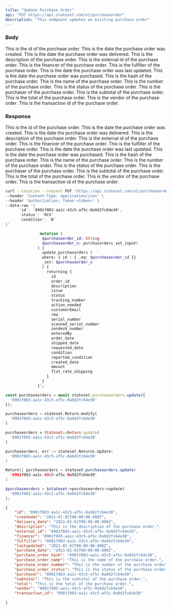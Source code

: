 ```yaml
---
title: "Update Purchase Order"
api: "PUT https://api.stateset.com/v1/purchaseorder"
description: "This endpoint updates an existing purchase order"
---
```


### Body

<ParamField body="id" type="string">
  This is the id of the purchase order.
</ParamField>

<ParamField body="createdat" type="string">
  This is the date the purchase order was created.
</ParamField>

<ParamField body="delivery_date" type="string">
  This is the date the purchase order was delivered.
</ParamField>

<ParamField body="description" type="string">
  This is the description of the purchase order.
</ParamField>

<ParamField body="external_id" type="string">
  This is the external id of the purchase order.
</ParamField>

<ParamField body="financer" type="string">
  This is the financer of the purchase order.
</ParamField>

<ParamField body="fulfiller" type="string">
  This is the fulfiller of the purchase order.
</ParamField>

<ParamField body="lastupdated" type="string">
  This is the date the purchase order was last updated.
</ParamField>

<ParamField body="purchase_date" type="string">
  This is the date the purchase order was purchased.
</ParamField>

<ParamField body="purchase_order_hash" type="string">
  This is the hash of the purchase order.
</ParamField>

<ParamField body="purchase_order_name" type="string">
  This is the name of the purchase order.
</ParamField>

<ParamField body="purchase_order_number" type="string">
  This is the number of the purchase order.
</ParamField>

<ParamField body="purchase_order_status" type="string">
  This is the status of the purchase order.
</ParamField>

<ParamField body="purchaser" type="string">
  This is the purchaser of the purchase order.
</ParamField>

<ParamField body="subtotal" type="string">
  This is the subtotal of the purchase order.
</ParamField>

<ParamField body="total" type="string">
  This is the total of the purchase order.
</ParamField>

<ParamField body="vendor" type="string">
  This is the vendor of the purchase order.
</ParamField>

<ParamField body="transaction_id" type="string">
  This is the transaction id of the purchase order.
</ParamField>

### Response

<ResponseField name="id" type="string">
  This is the id of the purchase order.
</ResponseField>

<ResponseField name="createdat" type="string">
  This is the date the purchase order was created.
</ResponseField>

<ResponseField name="delivery_date" type="string">
  This is the date the purchase order was delivered.
</ResponseField>

<ResponseField name="description" type="string">
  This is the description of the purchase order.
</ResponseField>

<ResponseField name="external_id" type="string">
  This is the external id of the purchase order.
</ResponseField>

<ResponseField name="financer" type="string">
  This is the financer of the purchase order.
</ResponseField>

<ResponseField name="fulfiller" type="string">
  This is the fulfiller of the purchase order.
</ResponseField>

<ResponseField name="lastupdated" type="string">
  This is the date the purchase order was last updated.
</ResponseField>

<ResponseField name="purchase_date" type="string">
  This is the date the purchase order was purchased.
</ResponseField>

<ResponseField name="purchase_order_hash" type="string">
  This is the hash of the purchase order.
</ResponseField>

<ResponseField name="purchase_order_name" type="string">
  This is the name of the purchase order.
</ResponseField>

<ResponseField name="purchase_order_number" type="string">
  This is the number of the purchase order.
</ResponseField>

<ResponseField name="purchase_order_status" type="string">
  This is the status of the purchase order.
</ResponseField>

<ResponseField name="purchaser" type="string">
  This is the purchaser of the purchase order.
</ResponseField>

<ResponseField name="subtotal" type="string">
  This is the subtotal of the purchase order.
</ResponseField>

<ResponseField name="total" type="string">
  This is the total of the purchase order.
</ResponseField>

<ResponseField name="vendor" type="string">
  This is the vendor of the purchase order.
</ResponseField>

<ResponseField name="transaction_id" type="string">
  This is the transaction id of the purchase order.
</ResponseField>

<RequestExample>

```bash cURL
curl --location --request PUT 'https://api.stateset.com/v1/purchaseorder' \
--header 'Content-Type: application/json' \
--header 'Authorization: Token <token>' \
--data-raw '{
      'id': '0901f083-aa1c-43c5-af5c-0a9d2fc64e30',
      'status': 'RCV'
      'condition': 'B'
}'
```

```graphQL GraphQL
               mutation (
                $purchaseorder_id: String
                $purchaseorder_x: purchasorders_set_input!
              ) {
                update_purchasorders (
                where: { id : { _eq: $purchaseorder_id }}
                _set: $purchaseorder_x
                ) {
                  returning {
                    id
                    order_id
                    description
                    issue
                    status
                    tracking_number
                    action_needed
                    customerEmail
                    rma
                    serial_number
                    scanned_serial_number
                    zendesk_number
                    enteredBy
                    order_date
                    shipped_date
                    requested_date
                    condition
                    reported_condition
                    created_date
                    amount
                    flat_rate_shipping
                  }
                }
              }`;
```

```js Node.js
const purchaseorders = await stateset.purchaseorders.update({
  '0901f083-aa1c-43c5-af5c-0a9d2fc64e30'
});

```

```python Python
purchaseorders = stateset.Return.modify(
  '0901f083-aa1c-43c5-af5c-0a9d2fc64e30'
)

```

```ruby Ruby
purchaseorders = Stateset::Return.update(
  '0901f083-aa1c-43c5-af5c-0a9d2fc64e30'
)

```

```go Go
purchaseorders, err := stateset.Returns.Update(
  '0901f083-aa1c-43c5-af5c-0a9d2fc64e30'
)

```

```java Java
Return[] purchaseorders = stateset.purchaseorders.update(
  '0901f083-aa1c-43c5-af5c-0a9d2fc64e30'
)

```

```php PHP
$purchaseorders = $stateset->purchaseorders->update(
  '0901f083-aa1c-43c5-af5c-0a9d2fc64e30'
);

```


</RequestExample>

<ResponseExample>

```json Response
{
    "id": "0901f083-aa1c-43c5-af5c-0a9d2fc64e30",
    "createdat": "2021-01-01T00:00:00.000Z",
    "delivery_date": "2021-01-01T00:00:00.000Z",
    "description": "This is the description of the purchase order.",
    "external_id": "0901f083-aa1c-43c5-af5c-0a9d2fc64e30",
    "financer": "0901f083-aa1c-43c5-af5c-0a9d2fc64e30",
    "fulfiller": "0901f083-aa1c-43c5-af5c-0a9d2fc64e30",
    "lastupdated": "2021-01-01T00:00:00.000Z",
    "purchase_date": "2021-01-01T00:00:00.000Z",
    "purchase_order_hash": "0901f083-aa1c-43c5-af5c-0a9d2fc64e30",
    "purchase_order_name": "This is the name of the purchase order.",
    "purchase_order_number": "This is the number of the purchase order.",
    "purchase_order_status": "This is the status of the purchase order.",
    "purchaser": "0901f083-aa1c-43c5-af5c-0a9d2fc64e30",
    "subtotal": "This is the subtotal of the purchase order.",
    "total": "This is the total of the purchase order.",
    "vendor": "0901f083-aa1c-43c5-af5c-0a9d2fc64e30",
    "transaction_id": "0901f083-aa1c-43c5-af5c-0a9d2fc64e30"
    
}   
```

</ResponseExample>
